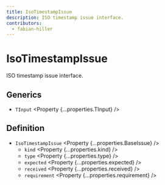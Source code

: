 ```yaml
---
title: IsoTimestampIssue
description: ISO timestamp issue interface.
contributors:
  - fabian-hiller
---
```



# IsoTimestampIssue

ISO timestamp issue interface.

## Generics

- `TInput` <Property {...properties.TInput} />

## Definition

- `IsoTimestampIssue` <Property {...properties.BaseIssue} />
  - `kind` <Property {...properties.kind} />
  - `type` <Property {...properties.type} />
  - `expected` <Property {...properties.expected} />
  - `received` <Property {...properties.received} />
  - `requirement` <Property {...properties.requirement} />
